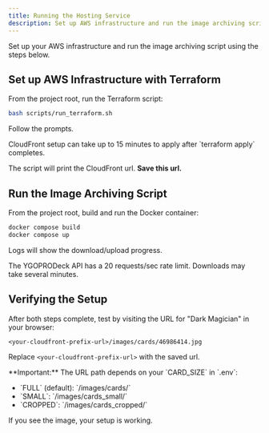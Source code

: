 ```yaml
---
title: Running the Hosting Service
description: Set up AWS infrastructure and run the image archiving script.
---
```



Set up your AWS infrastructure and run the image archiving script using the steps below.

## Set up AWS Infrastructure with Terraform

From the project root, run the Terraform script:

```bash
bash scripts/run_terraform.sh
```

Follow the prompts.

<Aside>
  CloudFront setup can take up to 15 minutes to apply after `terraform apply`
  completes.
</Aside>

The script will print the CloudFront url. **Save this url.**

## Run the Image Archiving Script

From the project root, build and run the Docker container:

```bash
docker compose build
docker compose up
```

Logs will show the download/upload progress.

<Aside>
  The YGOPRODeck API has a 20 requests/sec rate limit. Downloads may take
  several minutes.
</Aside>

## Verifying the Setup

After both steps complete, test by visiting the URL for "Dark Magician" in your browser:

```
<your-cloudfront-prefix-url>/images/cards/46986414.jpg
```

Replace `<your-cloudfront-prefix-url>` with the saved url.

<Aside>
  **Important:** The URL path depends on your `CARD_SIZE` in `.env`:
  <ul>
    <li>`FULL` (default): `/images/cards/`</li>
    <li>`SMALL`: `/images/cards_small/`</li>
    <li>`CROPPED`: `/images/cards_cropped/`</li>
  </ul>
</Aside>

If you see the image, your setup is working.
